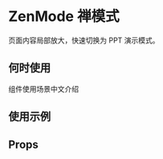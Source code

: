 # ZenMode 禅模式

页面内容局部放大，快速切换为 PPT 演示模式。

## 何时使用

组件使用场景中文介绍

## 使用示例

<!-- Inject Stories -->

## Props

<!-- Inject Props -->
